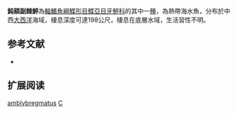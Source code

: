 {{Speciesbox
| name = 鈍額副棘鮃
| image = 
| image_width = 250px
| image_caption = 
| status = NE
| status_system = IUCN3.1
| genus = Citharichthys
| species = amblybregmatus
| authority = Gutherz & Blackman, 1970
| synonyms = 
}}

'''鈍額副棘鮃'''為[[輻鰭魚綱|輻鰭魚綱]][[鰈形目|鰈形目]][[鰈亞目|鰈亞目]][[牙鮃科|牙鮃科]]的其中一[[種|種]]，為熱帶海水魚，分布於中西[[大西洋|大西洋]]海域，棲息深度可達198公尺，棲息在底層水域，生活習性不明。
==参考文献==
*{{FishBase_species|genus=Citharichthys|species=amblybregmatus|year=2014|month=3}}

== 扩展阅读 ==
{{refbegin}}
{{wikispecies-inline|Citharichthys amblybregmatus|鈍額副棘鮃}}
{{refend}}
{{Taxonbar|from=Q2453050}}

[[Category:副棘鮃屬|amblybregmatus]]
[[Category:1970年描述的魚類|C]]


{{魚類小作品}}